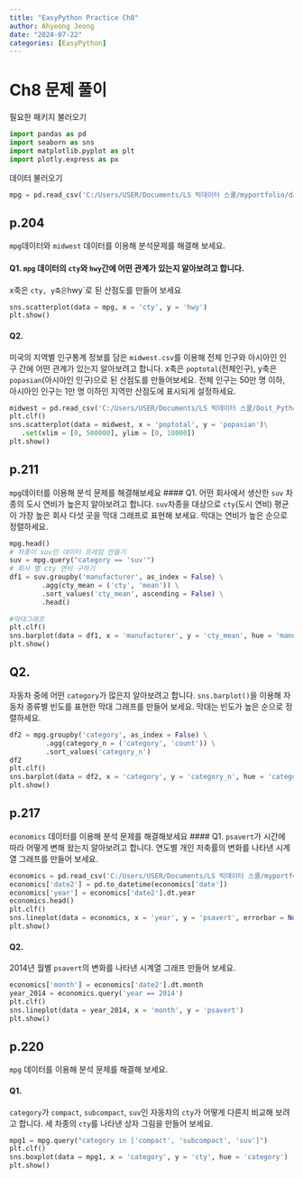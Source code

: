 ```yaml
---
title: "EasyPython Practice Ch8"
author: Ahyeong Jeong
date: "2024-07-22"
categories: [EasyPython]
---
```

# Ch8 문제 풀이 

필요한 패키지 불러오기 
```python
import pandas as pd
import seaborn as sns
import matplotlib.pyplot as plt
import plotly.express as px
```


데이터 불러오기 
```python
mpg = pd.read_csv('C:/Users/USER/Documents/LS 빅데이터 스쿨/myportfolio/data/mpg.csv')
```

## p.204
`mpg`데이터와 `midwest` 데이터를 이용해 분석문제를 해결해 보세요.

#### Q1. `mpg` 데이터의 `cty`와 `hwy`간에 어떤 관계가 있는지 알아보려고 합니다. 
x축은 `cty, y축은 `hwy`로 된 산점도를 만들어 보세요
```python
sns.scatterplot(data = mpg, x = 'cty', y = 'hwy')
plt.show()
```

#### Q2. 
미국의 지역별 인구통계 정보를 담은 `midwest.csv`를 이용해 전체 인구와 아시아인 인구 간에 어떤 관계가 있는지 알아보려고 합니다. x축은 `poptotal`(전체인구), y축은 `popasian`(아시아인 인구)으로 된 산점도를 만들어보세요. 전체 인구는 50만 명 이하, 아시아인 인구는 1만 명 이하인 지역만 산점도에 표시되게 설정하세요.
```python
midwest = pd.read_csv('C:/Users/USER/Documents/LS 빅데이터 스쿨/Doit_Python/data/midwest.csv')
plt.clf()
sns.scatterplot(data = midwest, x = 'poptotal', y = 'popasian')\
   .set(xlim = [0, 500000], ylim = [0, 10000])
plt.show()
```

## p.211
`mpg`데이터를 이용해 분석 문제를 해결해보세요
#### Q1.
어떤 회사에서 생산한 `suv` 차종의 도시 연비가 높은지 알아보려고 합니다. `suv`차종을 대상으로 `cty`(도시 연비) 평균이 가장 높은 회사 다섯 곳을 막대 그래프로 표현해 보세요. 막대는 연비가 높은 순으로 정렬하세요. 

```python
mpg.head()
# 차종이 suv인 데이터 프레임 만들기 
suv = mpg.query("category == 'suv'")
# 회사 별 cty 연비 구하기 
df1 = suv.groupby('manufacturer', as_index = False) \
        .agg(cty_mean = ('cty', 'mean')) \
        .sort_values('cty_mean', ascending = False) \
        .head()
        
#막대그래프
plt.clf()
sns.barplot(data = df1, x = 'manufacturer', y = 'cty_mean', hue = 'manufacturer')
plt.show()
```

## Q2. 
자동차 중에 어떤 `category`가 많은지 알아보려고 합니다. `sns.barplot()`을 이용해 자동차 종류별 빈도를 표현한 막대 그래프를 만들어 보세요. 막대는 빈도가 높은 순으로 정렬하세요. 
```python
df2 = mpg.groupby('category', as_index = False) \
         .agg(category_n = ('category', 'count')) \
         .sort_values('category_n')
df2
plt.clf()
sns.barplot(data = df2, x = 'category', y = 'category_n', hue = 'category')
plt.show()
```

## p.217
`economics` 데이터를 이용해 분석 문제를 해결해보세요
#### Q1. 
`psavert`가 시간에 따라 어떻게 변해 왔는지 알아보려고 합니다. 연도별 개인 저축률의 변화를 나타낸 시계열 그래프를 만들어 보세요. 
```python
economics = pd.read_csv('C:/Users/USER/Documents/LS 빅데이터 스쿨/myportfolio/data/economics.csv')
economics['date2'] = pd.to_datetime(economics['date'])
economics['year'] = economics['date2'].dt.year
economics.head()
plt.clf()
sns.lineplot(data = economics, x = 'year', y = 'psavert', errorbar = None)
plt.show()
```

#### Q2.
2014년 월별 `psavert`의 변화를 나타낸 시계열 그래프 만들어 보세요.
```python
economics['month'] = economics['date2'].dt.month
year_2014 = economics.query('year == 2014')
plt.clf()
sns.lineplot(data = year_2014, x = 'month', y = 'psavert')
plt.show()
```

## p.220
`mpg` 데이터를 이용해 분석 문제를 해결해 보세요.

#### Q1.
`category`가 `compact`, `subcompact`, `suv`인 자동차의 `cty`가 어떻게 다른지 비교해 보려고 합니다. 세 차종의 `cty`를 나타낸 상자 그림을 만들어 보세요. 
```python
mpg1 = mpg.query("category in ['compact', 'subcompact', 'suv']")
plt.clf()
sns.boxplot(data = mpg1, x = 'category', y = 'cty', hue = 'category')
plt.show()
```




